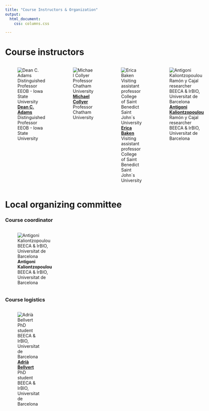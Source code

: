```yaml
---
title: "Course Instructors & Organization"
output: 
  html_document:
    css: columns.css

---
```

#  Course instructors

:::: {style="display: grid; grid-template-columns: 1fr 1fr 1fr 1fr; grid-column-gap: 10px;"}
::: {}
![[**Dean C. Adams**](https://www.eeob.iastate.edu/people/dean-adams)  
Distinguished Professor  
EEOB - Iowa State University](people/Dean.jpeg)
:::

::: {}
![[**Michael Collyer**](https://www.michaelcollyer.com/home)  
Professor  
Chatham University](people/Mike.png)
:::

::: {}
![[**Erica Baken**](https://www.csbsju.edu/biology/faculty/erica-baken)  
Visiting assistant professor  
College of Saint Benedict  
Saint John´s University](people/Erica.jpeg)
:::

::: {}
![[**Antigoni Kaliontzopoulou**](https://sites.google.com/view/akaliontzopoulou/home)  
Ramón y Cajal researcher  
BEECA & IrBIO, Universitat de Barcelona](people/Antigoni.jpg)
:::
::::








#  Local organizing committee

### Course coordinator
:::: {style="display: grid; grid-template-columns: 1fr 1fr 1fr 1fr; grid-column-gap: 5px;"}
::: {}
![**Antigoni Kaliontzopoulou**  
BEECA & IrBIO, Universitat de Barcelona](people/Antigoni.jpg)
:::

::: {}
:::
::: {}
:::
::: {}
:::
::::

### Course logistics
:::: {style="display: grid; grid-template-columns: 1fr 1fr 1fr 1fr; grid-column-gap: 5px;"}
::: {}
![[**Adrià Bellvert**](https://www.researchgate.net/profile/Adria-Bellvert-Banti)  
PhD student  
BEECA & IrBIO, Universitat de Barcelona](people/Adri.jpeg)
:::

::: {}
:::
::: {}
:::
::: {}
:::
::::
